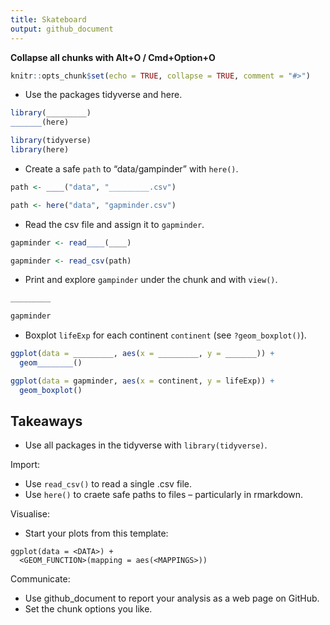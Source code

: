 ```yaml
---
title: Skateboard
output: github_document
---
```


**Collapse all chunks with Alt+O / Cmd+Option+O**



```r
knitr::opts_chunk$set(echo = TRUE, collapse = TRUE, comment = "#>")
```



* Use the packages tidyverse and here.

```r
library(_________)
_______(here)
```

```r
library(tidyverse)
library(here)
```



* Create a safe `path` to "data/gampinder" with `here()`.

```r
path <- ____("data", "_________.csv")
```

```r
path <- here("data", "gapminder.csv")
```



* Read the csv file and assign it to `gapminder`.

```r
gapminder <- read____(____)
```

```r
gapminder <- read_csv(path)
```



* Print and explore `gampinder` under the chunk and with `view()`.

```r
_________
```

```r
gapminder
```



* Boxplot `lifeExp` for each continent `continent` (see `?geom_boxplot()`).

```r
ggplot(data = _________, aes(x = _________, y = _______)) +
  geom________()
```

```r
ggplot(data = gapminder, aes(x = continent, y = lifeExp)) +
  geom_boxplot()
```



## Takeaways

* Use all packages in the tidyverse with `library(tidyverse)`.

Import:

* Use `read_csv()` to read a single .csv file.
* Use `here()` to craete safe paths to files -- particularly in rmarkdown.

Visualise:

* Start your plots from this template:

```
ggplot(data = <DATA>) +
  <GEOM_FUNCTION>(mapping = aes(<MAPPINGS>))
```

Communicate: 

* Use github_document to report your analysis as a web page on GitHub.
* Set the chunk options you like.
